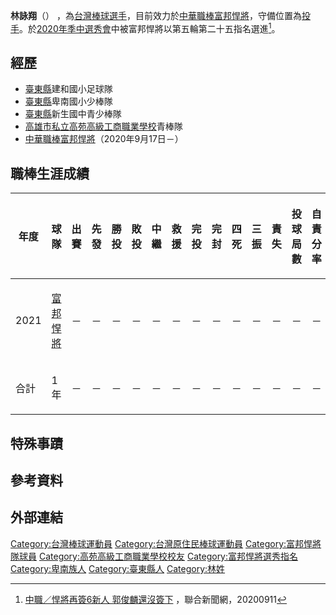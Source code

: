 {{Infobox CPBL player|
|name=林詠翔|
|image=|
|width=300|
|position=投手|
|team=富邦悍將|
|number=00|
|bats=右|
|throws=右|
|birthdate={{birth_date_and_age|2001|9|13|mf=y}}|
|birthplace={{TWN}}[[臺東縣|臺東縣]]|
|debutdate=月日
|debutyear=2020年
|debutteam=富邦悍將
|statyear=2020年球季
|stat1label=勝投—敗投
|stat1value=
|stat2label=中繼－救援
|stat2value=
|stat3label=三振—四壞
|stat3value=
|stat4label=防禦率
|stat4value=
|teams=<nowiki></nowiki> 
*[[富邦悍將|富邦悍將]]（2020年9月17日－）
}}

'''林詠翔'''（{{bd|2001年|9月17日}}） ，為[[台灣|台灣]][[棒球|棒球]][[選手|選手]]，目前效力於[[中華職棒|中華職棒]][[富邦悍將|富邦悍將]]，守備位置為[[投手|投手]]。於[[中華職棒歷年選秀會#職棒三十一年（2020年）|2020年季中選秀會]]中被富邦悍將以第五輪第二十五指名選進<ref>[https://udn.com/news/story/7001/4851918 中職／悍將再簽6新人 郭俊麟還沒簽下] {{Wayback|url=https://udn.com/news/story/7001/4851918 |date=20210109090924 }}，聯合新聞網，20200911</ref>。

==經歷==
*[[臺東縣|臺東縣]]建和國小足球隊
*[[臺東縣|臺東縣]]卑南國小少棒隊
*[[臺東縣|臺東縣]]新生國中青少棒隊
*[[高雄市私立高苑高級工商職業學校|高雄市私立高苑高級工商職業學校]]青棒隊
*[[中華職棒|中華職棒]][[富邦悍將|富邦悍將]]（2020年9月17日－）

==職棒生涯成績==
{| class="wikitable" width="1000px"
|- align="center"
!年度!!球隊!!出賽!!先發!!勝投!!敗投!!中繼!!救援!!完投!!完封!!四死!!三振!!責失!!投球局數!!自責分率!!被上壘率
|- align="center"
|2021||[[富邦悍將|富邦悍將]]||－||－||－||－||－||－||－||－||－||－||－||－||－||－
|- style="background:#004a9c;color:#FFFFFF" align="center" 
|合計||1年||－||－||－||－||－||－||－||－||－||－||－||－||－||－
|}

==特殊事蹟==

== 參考資料 ==
{{reflist}}

==外部連結==
{{台灣棒球維基館}}
{{富邦悍將隊球員名單}}
{{DEFAULTSORT:Lin Yung Hsiang}}
[[Category:台灣棒球運動員|Category:台灣棒球運動員]]
[[Category:台灣原住民棒球運動員|Category:台灣原住民棒球運動員]]
[[Category:富邦悍將隊球員|Category:富邦悍將隊球員]]
[[Category:高苑高級工商職業學校校友|Category:高苑高級工商職業學校校友]]
[[Category:富邦悍將選秀指名|Category:富邦悍將選秀指名]]
[[Category:卑南族人|Category:卑南族人]]
[[Category:臺東縣人|Category:臺東縣人]]
[[Category:林姓|Category:林姓]]